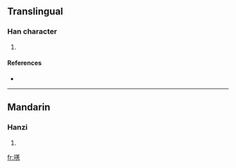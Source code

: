 ==Translingual==

===Han character===
{{Han char|rn=96|rad=玉|as=11|sn=15|four=|canj=一土廿竹尸 (MGTHS)}}

# {{defn|Han|sort=玉11}}

====References====
* {{Han ref|kx=0741.270|dkj=21223|dj=1151.010|hdz=21134.060|uh=7493|ud=29843}}

----

==Mandarin==

===Hanzi===
{{cmn-hanzi|pin=[[xiòu]] ([[xiou4]])|wg=<sup>4</sup>}}

# {{defn|Mandarin}}

[[fr:璓]]